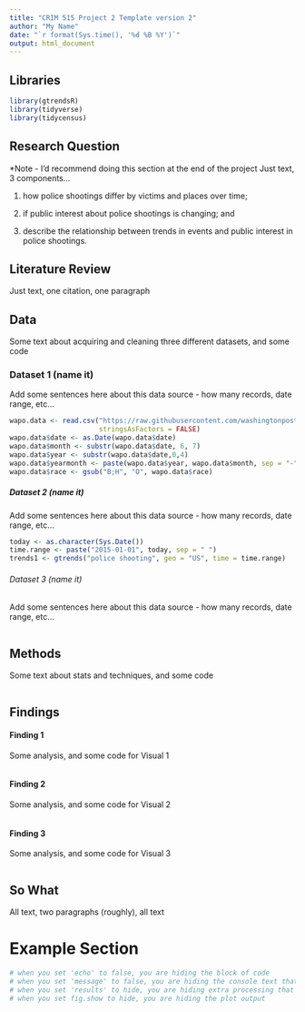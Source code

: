 ```yaml
---
title: "CRIM 515 Project 2 Template version 2"
author: "My Name"
date: "`r format(Sys.time(), '%d %B %Y')`"
output: html_document
---
```

## Libraries
```r
library(gtrendsR)
library(tidyverse)
library(tidycensus)
```


## Research Question
*Note - I'd recommend doing this section at the end of the project
Just text, 3 components...

1. how police shootings differ by victims and places over time;

2. if public interest about police shootings is changing; and 

3. describe the relationship between trends in events and public interest in police shootings.

## Literature Review
Just text, one citation, one paragraph

## Data
Some text about acquiring and cleaning three different datasets, and some code

### Dataset 1 (name it)
Add some sentences here about this data source - how many records, date range, etc...
```r
wapo.data <- read.csv("https://raw.githubusercontent.com/washingtonpost/data-police-shootings/master/v2/fatal-police-shootings-data.csv", 
                      stringsAsFactors = FALSE)
wapo.data$date <- as.Date(wapo.data$date)
wapo.data$month <- substr(wapo.data$date, 6, 7)
wapo.data$year <- substr(wapo.data$date,0,4)
wapo.data$yearmonth <- paste(wapo.data$year, wapo.data$month, sep = "-")
wapo.data$race <- gsub("B;H", "O", wapo.data$race)
```
##### Dataset 2 (name it)
Add some sentences here about this data source - how many records, date range, etc...
```r
today <- as.character(Sys.Date())
time.range <- paste("2015-01-01", today, sep = " ")
trends1 <- gtrends("police shooting", geo = "US", time = time.range)
```
###### Dataset 3 (name it)
Add some sentences here about this data source - how many records, date range, etc...
```r

```

## Methods
Some text about stats and techniques, and some code
```r

```

## Findings
#### Finding 1
Some analysis, and some code for Visual 1
```r

```

#### Finding 2
Some analysis, and some code for Visual 2
```r

```

#### Finding 3
Some analysis, and some code for Visual 3
```r

```

## So What
All text, two paragraphs (roughly), all text


# Example Section
```r
# when you set 'echo' to false, you are hiding the block of code 
# when you set 'message' to false, you are hiding the console text that comes after running your code
# when you set 'results' to hide, you are hiding extra processing that occasionally shows up in the console
# when you set fig.show to hide, you are hiding the plot output
```
